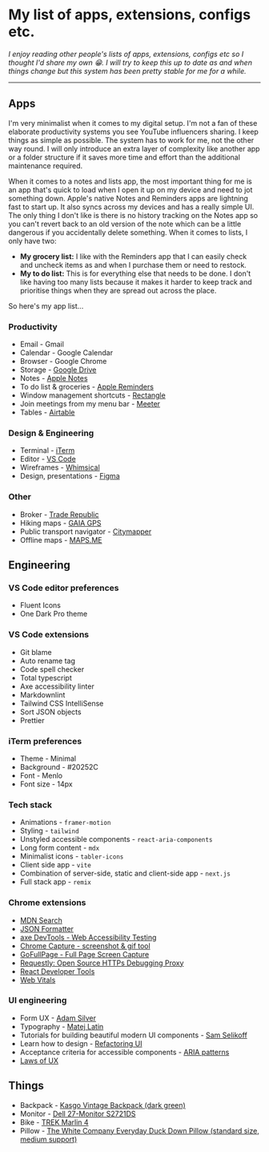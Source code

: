 
<Helmet>
  <title>Uses | Alizeh Khan</title>
</Helmet>

<Container>

# My list of apps, extensions, configs etc.

*I enjoy reading other people's lists of apps, extensions, configs etc so I thought I'd share my own 😁. I will try to keep this up to date as and when things change but this system has been pretty stable for me for a while.*

---

## Apps

I'm very minimalist when it comes to my digital setup. I'm not a fan of these elaborate productivity systems you see YouTube influencers sharing. I keep things as simple as possible. The system has to work for me, not the other way round. I will only introduce an extra layer of complexity like another app or a folder structure if it saves more time and effort than the additional maintenance required.

When it comes to a notes and lists app, the most important thing for me is an app that's quick to load when I open it up on my device and need to jot something down. Apple's native Notes and Reminders apps are lightning fast to start up. It also syncs across my devices and has a really simple UI. The only thing I don't like is there is no history tracking on the Notes app so you can't revert back to an old version of the note which can be a little dangerous if you accidentally delete something. When it comes to lists, I only have two:

- **My grocery list:** I like with the Reminders app that I can easily check and uncheck items as and when I purchase them or need to restock.
- **My to do list:** This is for everything else that needs to be done. I don't like having too many lists because it makes it harder to keep track and prioritise things when they are spread out across the place.

So here's my app list...

### Productivity

- Email - Gmail
- Calendar - Google Calendar
- Browser - Google Chrome
- Storage - [Google Drive](https://www.google.com/drive/download/)
- Notes - [Apple Notes](https://apps.apple.com/us/app/notes/id1110145109)
- To do list & groceries - [Apple Reminders](https://apps.apple.com/us/app/reminders/id1108187841)
- Window management shortcuts - [Rectangle](https://rectangleapp.com/)
- Join meetings from my menu bar - [Meeter](https://www.bardeen.ai/meeter-old)
- Tables - [Airtable](https://airtable.com)

### Design & Engineering

- Terminal - [iTerm](https://iterm2.com/)
- Editor - [VS Code](https://code.visualstudio.com/)
- Wireframes - [Whimsical](https://whimsical.com)
- Design, presentations - [Figma](https://figma.com)

### Other

- Broker - [Trade Republic](https://ref.trade.re/rswnvsr9)
- Hiking maps - [GAIA GPS](https://gaiagps.com/)
- Public transport navigator - [Citymapper](https://citymapper.com)
- Offline maps - [MAPS.ME](https://maps.me)

## Engineering

### VS Code editor preferences

- Fluent Icons
- One Dark Pro theme

### VS Code extensions

- Git blame
- Auto rename tag
- Code spell checker
- Total typescript
- Axe accessibility linter
- Markdownlint
- Tailwind CSS IntelliSense
- Sort JSON objects
- Prettier

### iTerm preferences

- Theme - Minimal
- Background - #20252C
- Font - Menlo
- Font size - 14px

### Tech stack

- Animations - `framer-motion`
- Styling - `tailwind`
- Unstyled accessible components - `react-aria-components`
- Long form content - `mdx`
- Minimalist icons - `tabler-icons`
- Client side app - `vite`
- Combination of server-side, static and client-side app - `next.js`
- Full stack app - `remix`

### Chrome extensions

- [MDN Search](https://chrome.google.com/webstore/detail/mdn-search/ffpifaemeofjmncjdbegmbpcdaemkeoc)
- [JSON Formatter](https://chrome.google.com/webstore/detail/json-formatter/bcjindcccaagfpapjjmafapmmgkkhgoa)
- [axe DevTools - Web Accessibility Testing](https://chrome.google.com/webstore/detail/axe-devtools-web-accessib/lhdoppojpmngadmnindnejefpokejbdd)
- [Chrome Capture - screenshot & gif tool](https://chrome.google.com/webstore/detail/chrome-capture-screenshot/ggaabchcecdbomdcnbahdfddfikjmphe)
- [GoFullPage - Full Page Screen Capture](https://chrome.google.com/webstore/detail/gofullpage-full-page-scre/fdpohaocaechififmbbbbbknoalclacl)
- [Requestly: Open Source HTTPs Debugging Proxy](https://chrome.google.com/webstore/detail/requestly-open-source-htt/mdnleldcmiljblolnjhpnblkcekpdkpa)
- [React Developer Tools](https://chrome.google.com/webstore/detail/react-developer-tools/fmkadmapgofadopljbjfkapdkoienihi)
- [Web Vitals](https://chrome.google.com/webstore/detail/web-vitals/ahfhijdlegdabablpippeagghigmibma)

### UI engineering

- Form UX - [Adam Silver](https://adamsilver.io)
- Typography - [Matej Latin](https://matejlatin.com)
- Tutorials for building beautiful modern UI components - [Sam Selikoff](https://buildui.com)
- Learn how to design - [Refactoring UI](https://www.refactoringui.com/)
- Acceptance criteria for accessible components - [ARIA patterns](https://www.w3.org/WAI/ARIA/apg/patterns)
- [Laws of UX](https://lawsofux.com)

## Things

- Backpack - [Kasgo Vintage Backpack (dark green)](https://www.amazon.de/-/en/Vintage-Backpack-Water-Repellent-Teenager-Charging/dp/B07YTN5K2N/)
- Monitor - [Dell 27-Monitor S2721DS](https://www.dell.com/de-de/shop/dell-27-monitor-s2721ds/apd/210-axkw/monitore-und-monitorzubeh%C3%B6r)
- Bike - [TREK Marlin 4](https://www.trekbikes.com/de/de_DE/bikes/mountainbikes/crosscountry-mountainbikes/marlin/marlin-4-gen-2/p/29759/)
- Pillow - [The White Company Everyday Duck Down Pillow (standard size, medium support)](https://www.thewhitecompany.com/row/Perfect-Everyday-Duck-Down-Pillows/p/everyday-down-pillow)

</Container>
